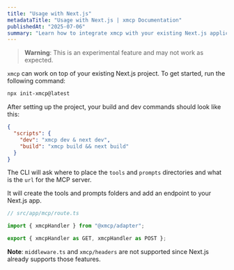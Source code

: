 ```yaml
---
title: "Usage with Next.js"
metadataTitle: "Usage with Next.js | xmcp Documentation"
publishedAt: "2025-07-06"
summary: "Learn how to integrate xmcp with your existing Next.js application."
---
```


> **Warning**: This is an experimental feature and may not work as expected.

`xmcp` can work on top of your existing Next.js project. To get started, run the following command:

```bash
npx init-xmcp@latest
```

After setting up the project, your build and dev commands should look like this:

```json
{
  "scripts": {
    "dev": "xmcp dev & next dev",
    "build": "xmcp build && next build"
  }
}
```

The CLI will ask where to place the `tools` and `prompts` directories and what is the `url` for the MCP server.

It will create the tools and prompts folders and add an endpoint to your Next.js app.

```typescript
// src/app/mcp/route.ts

import { xmcpHandler } from "@xmcp/adapter";

export { xmcpHandler as GET, xmcpHandler as POST };
```

**Note**: `middleware.ts` and `xmcp/headers` are not supported since Next.js already supports those features.
